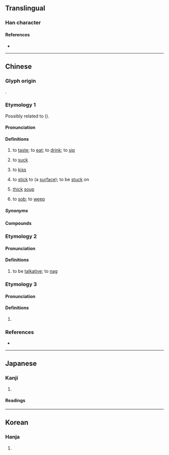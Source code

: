 {{character info/new}}
==Translingual==

===Han character===
{{Han char|rn=30|rad=口|as=08|sn=11|four=67047|canj=REEE|ids=⿰口叕}}

====References====
* {{Han ref|kx=0196.120|dkj=03832|dj=0417.210|hdz=10648.050|uh=555C|ud=21852|bh=B0E3|bd=45283}}

----

==Chinese==

===Glyph origin===
{{Han etym}}
{{Han compound|口|叕|ls=psc|c1=s|c2=p|t1=mouth}}.

===Etymology 1===
{{zh-forms|alt=嚽,歠,𠼣,𩟫}}
Possibly related to {{och-l|噆|(of a mosquito) to bite|id=2}} ({{zh-ref|Schuessler, 2007}}).

====Pronunciation====
{{zh-pron
|m=chuò
|c=zyut3,zyut3-1,zyut3-2,cyut3
|c_note=cyut3 - rare, literary (“to drink”)
|g=
|h=pfs=chhot;gd=cod5
|j=
|mb=chṳĕ
|md=chiók/cuók
|md_note=chiók - vernacular; cuók - literary
|mn=xm:chheh/qz:chherh/zz:chhoeh/ml:chhoat
|mn_note=chheh/chherh/chhoeh - vernacular; chhoat - literary
|mn-t=coih4/cuag4/cuêg4
|mn-t_note=coih4 - vernacular; cuêg4/cuag4 - literary
|w=4tshoq
|x=
|mc=1+2+3+5
|oc=y,1+2+4+5
|cat=v,n
}}

====Definitions====
{{zh-hanzi}}

# {{lb|zh|literary|or|dialectal}} to [[taste]]; to [[eat]]; to [[drink]]; to [[sip]]
#: {{zh-x|杯 茶 斟 得 太 滿 喇，要 啜 一 啖 先 拎 得 起。|This cup of tea is too full. You have to take a sip before lifting it up.|C}}
# {{lb|zh|Cantonese}} to [[suck]]
#: {{zh-x|啜 奶|to '''suck''' milk|C}}
#: {{zh-x|啜 手指|to '''suck''' on one's fingers|C}}
# {{lb|zh|Cantonese}} to [[kiss]]
#: {{zh-x|啜{zyut3-1} 佢 一 啖|to give him/her a kiss|C}}
# {{lb|zh|Cantonese}} to [[stick]] to (a [[surface]]); to be [[stuck]] on {{attn|zh|needs improvement}}
#: {{zh-x|條 褲 啜 住 大髀，好 唔 舒服。|My trousers are '''sticking''' to my thighs; it's so uncomfortable.|C}}
#: {{zh-x|隻 戒指 太 細 喇，戴 嗰時 啜 實 手指。|The ring is too small. It gets stuck on my finger when I wear it.|C}}
# {{lb|zh|literary}} [[thick]] [[soup]]
# {{lb|zh|literary}} to [[sob]]; to [[weep]] <!-- 《詩經·中谷有蓷》:有女仳離、啜其泣矣。-->

=====Synonyms=====
{{zh-dial|喝}}

====Compounds====
{{zh-der|啜汁|啜飲|啜持|啜哄|啜賺|啜茶|啜泣|啜茗|啜菽飲水|餔糟啜醨|餔啜|飲水啜菽}}

===Etymology 2===
{{zh-forms|alt=諁}}

====Pronunciation====
{{zh-pron
|m=zhuó,chuò,1nb=Mainland,2nb=Taiwan
|mc=4
|oc=n,3
|cat=v
}}

====Definitions====
{{zh-hanzi}}

# {{zh-hg}} to be [[talkative]]; to [[nag]]

===Etymology 3===
{{zh-forms}}

====Pronunciation====
{{zh-pron
|m=Chuài,Chuò,1nb=Mainland,2nb=Taiwan
|c=ceoi3,zyut3
|h=gd=cod5
|mn=xm,qz:Chhòe/zz:Chhè
|mn-t=cuag4/cuêg4
|cat=pn
}}

====Definitions====
{{zh-hanzi}}

# {{surname|zh}}

===References===
* {{R:yue:Hanzi}}

----

==Japanese==

===Kanji===
{{ja-kanji|grade=|rs=口08}}

# {{rfdef|ja|sort=口08}}

====Readings====
{{ja-readings
|goon=せち, てち
|kanon=せつ, てつ
|kun=すす-る
}}

----

==Korean==

===Hanja===
{{ko-hanja|hangeul=철}}

# {{rfdef|ko|sort=口08}}